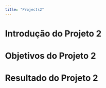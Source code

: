 ```yaml
---
title: "Projects2"
---
```


# Introdução do Projeto 2

# Objetivos do Projeto 2

# Resultado do Projeto 2